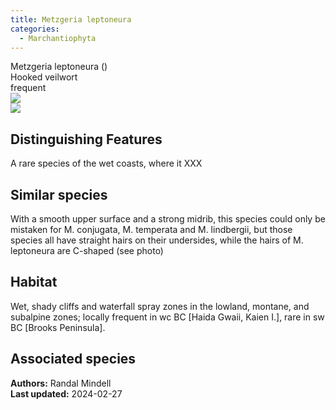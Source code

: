 ```yaml
---
title: Metzgeria leptoneura
categories:
  - Marchantiophyta
---
```


<div class="info-panel">
 <div class="info-top">
  <div class="taxon-scientific"><span class="taxon-name">Metzgeria leptoneura</span> <span class="taxon-authority"></span> <span class="taxon-family">()</span></div>
  <div class="taxon-common">Hooked veilwort</div>
 </div>
 <div class="info-bottom">
  <div class="taxon-qnd"></div>
  <div class="taxon-abundance">frequent</div>
 </div>
</div>

<div class="tab-index">
 <div class="tab-eye tab-active"><img src="../img/bryo guide eye.png"/></div>
 <div class="tab-microscope"><img src="../img/bryo guide microscope.png"/></div>
</div>

## Distinguishing Features

A rare species of the wet coasts, where it XXX

## Similar species

With a smooth upper surface and a strong midrib, this species could only be mistaken for M. conjugata, M. temperata and M. lindbergii, but those species all have straight hairs on their undersides, while the hairs of M. leptoneura are C-shaped (see photo)

## Habitat

Wet, shady cliffs and waterfall spray zones in the lowland, montane, and subalpine zones; locally frequent in wc BC [Haida Gwaii, Kaien I.], rare in sw BC [Brooks Peninsula].

## Associated species



<div class="taxon-footer">
 <div class="taxon-authors"><b>Authors:</b> <span>Randal Mindell</span></div>
 <div class="taxon-update"><b>Last updated:</b> <span>2024-02-27</span></div>
</div>

